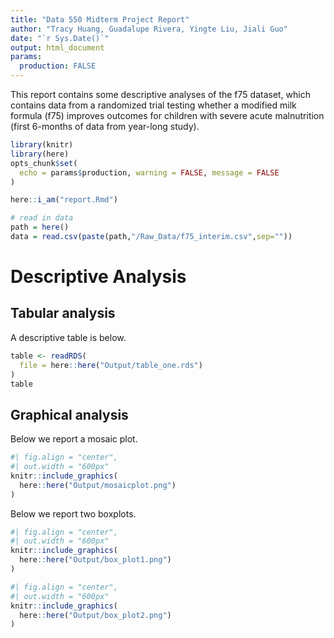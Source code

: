 ```yaml
---
title: "Data 550 Midterm Project Report"
author: "Tracy Huang, Guadalupe Rivera, Yingte Liu, Jiali Guo"
date: "`r Sys.Date()`"
output: html_document
params: 
  production: FALSE
---
```


This report contains some descriptive analyses of the f75 dataset, which contains data from a randomized trial testing whether a modified milk formula (f75) improves outcomes for children with severe acute malnutrition (first 6-months of data from year-long study).

```r
library(knitr)
library(here)
opts_chunk$set(
  echo = params$production, warning = FALSE, message = FALSE
)
```

```r
here::i_am("report.Rmd")

# read in data 
path = here()
data = read.csv(paste(path,"/Raw_Data/f75_interim.csv",sep=""))
```

# Descriptive Analysis

## Tabular analysis

A descriptive table is below.

```r
table <- readRDS(
  file = here::here("Output/table_one.rds")
)
table
```

## Graphical analysis

Below we report a mosaic plot. 

```r
#| fig.align = "center",
#| out.width = "600px"
knitr::include_graphics(
  here::here("Output/mosaicplot.png")
)
```

Below we report two boxplots.

```r
#| fig.align = "center",
#| out.width = "600px"
knitr::include_graphics(
  here::here("Output/box_plot1.png")
)

#| fig.align = "center",
#| out.width = "600px"
knitr::include_graphics(
  here::here("Output/box_plot2.png")
)
```
